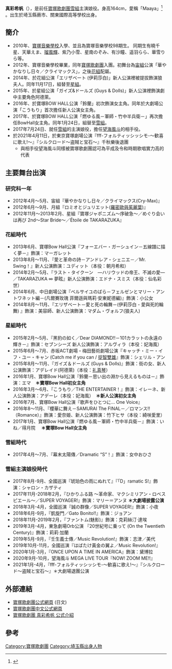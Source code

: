 {{多個問題|
{{Prose|time=2021-04-11T17:08:42+00:00}}
{{blpsources|time=2020-12-01}}
{{roughtranslation|time=2020-12-01}}
}}
{{藝人
|type=女演员
| 姓名                    = 真彩希帆(まあや きほ）
| 出生日期                = 7月7日
| 綽號                    = きいちゃん(Kiichan)、まあや(Maaya)、なっちゃん(Nacchan) 
| 職業                    = 舞台[[演員|演員]]
| 出生地點                = {{JPN}}
| 教育程度                = 寶塚音樂學校
| yearsactive             = 2012-2021
|module={{japanese|japanese=真彩希帆 |kana=まあや きほ|romaji=Maaya Kiho|embed=yes}}
}}

'''真彩希帆'''（{{bd||7月7日||}}），是前任[[寶塚歌劇團|寶塚歌劇團]][[雪組|雪組]]主演娘役。身高164cm，愛稱「Maaya」<ref>{{Cite web |url=http://kageki.hankyu.co.jp/star/maaya_kiho.html |title=寶塚歌劇團 真彩希帆 公式介紹 |access-date=2017-03-15 |archive-date=2021-02-07 |archive-url=https://web.archive.org/web/20210207225634/https://kageki.hankyu.co.jp/star/maaya_kiho.html |dead-url=no }}</ref> 。出生於埼玉縣蕨市、關東國際高等學校出身。

==簡介==
*2010年、[[寶塚音樂學校|寶塚音樂學校]]入學、並且為寶塚音樂學校98期生。 同期生有曉千星、天華えま、[[瑠風輝|瑠風輝]]、紫乃小雪、星南のぞみ、有沙瞳、遥羽らら、華雪りら等。
*2012年、寶塚音樂學校畢業，同年[[寶塚歌劇團|寶塚歌劇團]]入團。初舞台為[[宙組|宙組]]公演「華やかなりし日々／クライマックス」，之後[[花組|花組]]配屬。
*2014年、於花組公演「エリザベート (伊莉莎白)」新人公演裡被提拔飾演狼夫人。同年11月17日，組替至[[星組|星組]]。
*2015年、於星組公演「ガイズ&ドールズ (Guys & Dolls)」新人公演裡飾演劇中主要角色阿德萊。
*2016年、於寶塚BOW HALL公演「鈴蘭」初次飾演女主角。同年於大劇場公演「こうもり」首次擔任新人公演女主角。
*2017年、於寶塚BOW HALL公演「燃ゆる風－軍師・竹中半兵衛－」再次擔任BowHall女主角。同年1月24日，組替至[[雪組|雪組]]。
*2017年7月24日、就任[[雪組|雪組]]的主演娘役，擔任[[望海風斗|望海風斗]]的相手役。
*於2021年4月11日，於東京寶塚劇場公演『fff-フォルティッシッシモ-〜歓喜に歌え!〜』『シルクロード〜盗賊と宝石〜』千秋樂後退團
**與相手役望海風斗同樣被寶塚歌劇團認可為平成及令和時期歌唱實力高的代表

==主要舞台出演==
===研究科一年===
*2012年4月～5月、宙組『華やかなりし日々／クライマックス(Cry-Max)』
*2012年6月～9月、月組『ロミオとジュリエット([[羅密歐與茱麗葉|羅密歐與茱麗葉]])』
*2012年11月～2013年2月、星組『寶塚ジャポニズム～序破急～／めぐり会いは再び 2nd～Star Bride～／Étoile de TAKARAZUKA』

===花組時代===
*2013年6月、寶塚Bow Hall公演『フォーエバー・ガーシュイン－五線譜に描く夢－』飾演：マーガレット
*2013年8月～11月、『愛と革命の詩－アンドレア・シェニエ－／Mr. Swing！』新人公演飾演：ユディット（本役：朝月希和）
*2014年2月～5月、『ラスト・タイクーン　―ハリウッドの帝王、不滅の愛―／TAKARAZUKA ∞ 夢眩』新人公演飾演：エドナ・スミス（本役：仙名彩世）　
*2014年6月、中日劇場公演『ベルサイユのばら－フェルゼンとマリー・アントワネット編－(凡爾賽玫瑰 菲爾遜與瑪莉·安東妮德編)』飾演：小公女　
*2014年8月～11月、『エリザベート－愛と死の輪舞－(伊莉莎白 - 愛與死的輪舞) 』飾演：美容師、新人公演飾演：マダム・ヴォルフ(狼夫人)　

===星組時代===
*2015年2月～5月、『黑豹の如く／Dear DIAMOND!!－101カラットの永遠の輝き－』飾演：セブンシーズ 新人公演飾演：アルヴィラ（本役：妃海風）　
*2015年6月～7月、赤坂ACT劇場・梅田藝術劇場公演『キャッチ・ミー・イフ・ユー・キャン (Catch me if you can / [[捉智雙雄|捉智雙雄]]』飾演：シェリル・アン
*2015年8月～11月、『ガイズ＆ドールズ (Guys & Dolls)』飾演：街の女、新人公演飾演：アデレイド(阿德萊)（本役：[[礼真琴|礼真琴]]）
*2016年1月、寶塚Bow Hall公演『鈴蘭－思い出の淵から見えるものは－』飾演：エマ　'''＊寶塚Bow Hall初女主角'''
*2016年3月～6月、『こうもり／THE ENTERTAINER！』飾演：イレーネ、新人公演飾演：アデーレ（本役：妃海風）　'''＊新人公演初女主角'''
*2016年7月、寶塚Bow Hall公演『歌声をひとつに… One Voice』
*2016年8～11月、『櫻華に舞え－SAMURAI The FINAL－／ロマンス!!（Romance）』飾演：愛奈姫、新人公演飾演：竹下ヒサ（本役：綺咲愛里）
*2017年1月、寶塚Bow Hall公演『燃ゆる風－軍師・竹中半兵衛－』飾演：いね／得月院 　'''＊寶塚Bow Hall女主角'''

===雪組時代===
*2017年4月～7月、『幕末太陽傳／Dramatic “S”！』飾演：女中おひさ　

===雪組主演娘役時代===
*2017年8月-9月、全國巡演『琥珀色の雨にぬれて』『「D」ramatic S!』飾演：シャロン・カザティ
*2017年11月-2018年2月，『ひかりふる路 ～革命家、マクシミリアン・ロベスピエール〜／SUPER VOYAGER!』飾演：マリー＝アンヌ '''＊大劇場披露公演'''  
*2018年3月-4月，全國巡演『誠の群像／SUPER VOYAGER!』飾演：小夜 
*2018年6月-9月，『凱旋門／Gato Bonito!!』飾演：ジョアン 
*2018年11月-2019年2月，『ファントム(魅影)』飾演：克莉絲汀‧達埃
*2019年3月-4月，東急劇場Orb公演 『20世紀号に乗って (On the Twentieth Century)』飾演：莉莉·加蘭 
*2019年5月-9月，『壬生義士傳／Music Revolution!』飾演：志津／美代
*2019年10月-11月，全國巡演『はばたけ黃金の翼よ／Music Revolution!』
*2020年1月-3月，『ONCE UPON A TIME IN AMERICA』飾演：黛博拉
*2020年9月-10月，望海風斗 MEGA LIVE TOUR『NOW! ZOOM ME!!』
*2021年1月-4月，『fff-フォルティッシッシモ-〜歓喜に歌え!〜』『シルクロード〜盗賊と宝石〜』＊大劇場退團公演

==外部連結==
*[http://kageki.hankyu.co.jp/ 寶塚歌劇團公式網頁] {{Wayback|url=http://kageki.hankyu.co.jp/ |date=20160707121951 }} (日文)
*[https://web.archive.org/web/20160601234236/http://takarazukarevue.tw/index.html 寶塚歌劇團中文公式網頁]
*[http://kageki.hankyu.co.jp/star/maaya_kiho.html 寶塚歌劇團 真彩希帆 公式介紹] {{Wayback|url=http://kageki.hankyu.co.jp/star/maaya_kiho.html |date=20210207225634 }}

== 參考 ==
{{reflist}}

{{寶塚歌劇團雪組主演娘役|1994.3.29 - 1997.12.31}}
{{DEFAULTSORT:maaya kiho}}
[[Category:寶塚歌劇團|Category:寶塚歌劇團]]
[[Category:埼玉縣出身人物|Category:埼玉縣出身人物]]